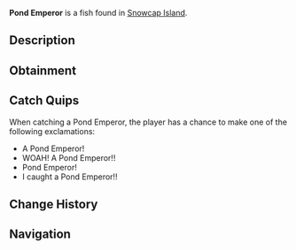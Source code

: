 {{FishInfobox
|image          = Pond Emperor.png
|rarity         = Legendary
|sea            = First Sea
|location       = [[Snowcap Island]]
|sublocation    = Freshwater
|sources        = Fishing Rod
|radar_location = 
|prog_speed     = -40
|xp             = 700
|weather        = Clear
|time           = 
|season         = Winter
|bait           = Squid
|base_weight    = 250
|base_value     = 900
|weight_range   = 150
|base_chance    = 0.05
|base_resil     = 25
}}
'''Pond Emperor''' is a {{Rarity|Legendary}} fish found in [[Snowcap Island]].

== Description ==
{{Description|Pond Emperors are highly territorial, powerful swimmers that will consume almost anything. Their striking coloration, aggressive nature, and rare appearances make them a prized and fortunate catch for anglers.|Bestiary Entry}}

== Obtainment ==
{{Description|Found in Snowcap Pond.|Bestiary Hint}}
{{Fish Availability|
Snowcap Island/Freshwater Pond
|top_rods      = 
Leviathan's Fang Rod\98107.8\472012.35;
Ethereal Prism Rod\87542.59\284495.04;
Seraphic Rod\83361.8\292956.14;
No-Life Rod\80088.29\321971.6;
Tempest Rod\78398.7\287141.28;
Resourceful Rod\67606.36\274247.65;
Destiny Rod\71548.92\259137.39;
Heaven's Rod\64155.65\254313.21;
Free Spirit Rod\76829.37\463601.46;
Trident Rod\73810.95\445387.79;
Abyssal Specter Rod\63240.46\296753.63;
Azure Of Lagoon\57339.81\292669.93;
Challenger's Rod\73150.68\288712.01;
Rod Of The Forgotten Fang\77032.99\283911.84;
Rod Of The Exalted One\68379.31\271914.35;
Rod Of The Depths\68075.25\270663.09;
Zeus Rod\63763.73\274311.16;
Verdant Shear Rod\61506.42\258091.34;
Blazebringer Rod\60861.95\277998.13;
Depthseeker Rod\56903.78\252523.67;
Avalanche Rod\50806.85\230466.3;
Volcanic Rod\49750.33\247322.48;
Steady Rod\15593.94\89242.34
|recommended   = Ethereal Prism Rod
}}

== Catch Quips ==
When catching a Pond Emperor, the player has a chance to make one of the following exclamations:
* A Pond Emperor!
* WOAH! A Pond Emperor!!
* Pond Emperor!
* I caught a Pond Emperor!!

== Change History ==
{{Change History|{{subst:Current Version}}}}

== Navigation ==
{{Fish Navbox|Snowcap Island}}